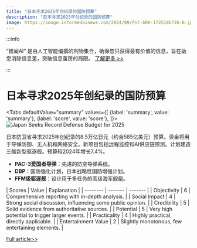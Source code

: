 ```yaml
---
title: "日本寻求2025年创纪录的国防预算"
description: "日本寻求2025年创纪录的国防预算"
image: https://image.informedainews.com/2024/09/Pol-bRK-1725186726-0.jpg
---
```



:::info

“智闻AI“ 是由人工智能编撰的刊物集合，确保您只获得最有价值的信息，旨在助您消除信息差，突破信息茧房的局限。  [了解更多 >>](/)

:::

# 日本寻求2025年创纪录的国防预算


<Tabs
	defaultValue="summary"
	values={[
	{label: 'summary', value: 'summary'},
	{label: 'score', value: 'score'},
]}>
<TabItem value="summary">
<img
  src="https://image.informedainews.com/2024/09/Pol-bRK-1725186726-0.jpg"
  alt="Japan Seeks Record Defense Budget for 2025"
/>



日本防卫省寻求2025年创纪录的8.5万亿日元（约合585亿美元）预算。资金将用于导弹防御、无人机和网络安全。新项目包括远程监控和AI供应链预测。计划建造三艘新型驱逐舰。预算较2024年增长7.4%。

- **PAC-3爱国者导弹**：先进的防空导弹系统。
- **DBP**：国防强化计划，日本战略性国防增强计划。
- **FFM级驱逐舰**：设计用于多任务的高级海军舰艇。
</TabItem>
<TabItem value="score">
	| Scores     | Value   | Explanation |
	| -------- | ------- | ------- |
	| Objectivity  | 6    | Comprehensive reporting with in-depth analysis.    |
	| Social Impact | 4     | Strong social discussion, influencing some public opinion.    |
	| Credibility    | 5    | Solid evidence from authoritative sources.    |
	| Potential    | 5    | Very high potential to trigger larger events.    |
	| Practicality    | 4    | Highly practical, directly applicable.    |
	| Entertainment Value    | 2    | Slightly monotonous, few entertaining elements.    |
</TabItem>
</Tabs>

[Full article>>](https://sputniknews.com/20240830/japanese-defense-ministry-prepares-record-high-585bln-budget-for-2025-financial-year-1119963135.html)
